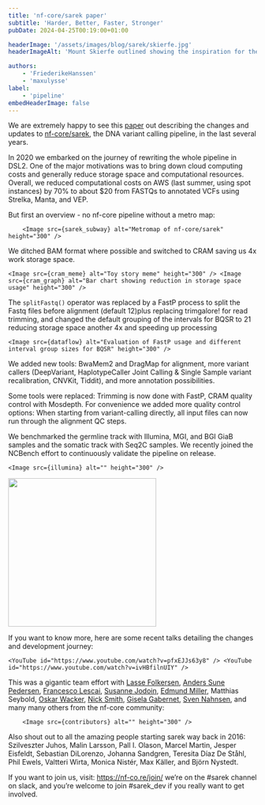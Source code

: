 ```yaml
---
title: 'nf-core/sarek paper'
subtitle: 'Harder, Better, Faster, Stronger'
pubDate: 2024-04-25T00:19:00+01:00

headerImage: '/assets/images/blog/sarek/skierfe.jpg'
headerImageAlt: 'Mount Skierfe outlined showing the inspiration for the Sarek logo'

authors:
    - 'FriederikeHanssen'
    - 'maxulysse'
label:
    - 'pipeline'
embedHeaderImage: false
---
```





We are extremely happy to see this [paper](https://academic.oup.com/nargab/article/6/2/lqae031/7658070) out describing the changes and
updates to [nf-core/sarek](https://github.com/nf-core/sarek/), the DNA variant calling pipeline, in the last several years.

In 2020 we embarked on the journey of rewriting the whole pipeline in DSL2. One of the major motivations was to bring down
cloud computing costs and generally reduce storage space and computational resources. Overall, we reduced computational
costs on AWS (last summer, using spot instances) by 70% to about $20 from FASTQs to annotated VCFs using Strelka, Manta, and VEP.

But first an overview - no nf-core pipeline without a metro map:

        <Image src={sarek_subway} alt="Metromap of nf-core/sarek" height="300" />

We ditched BAM format where possible and switched to CRAM saving us 4x work storage space.

    <Image src={cram_meme} alt="Toy story meme" height="300" /> <Image src={cram_graph} alt="Bar chart showing reduction in storage space usage" height="300" />

The `splitFastq()` operator was replaced by a FastP process to split the Fastq files before alignment (default 12)plus replacing trimgalore! for read trimming, and changed the default grouping of the intervals for BQSR to 21 reducing storage space another 4x and speeding up processing

    <Image src={dataflow} alt="Evaluation of FastP usage and different interval group sizes for BQSR" height="300" />

We added new tools: BwaMem2 and DragMap for alignment, more variant callers (DeepVariant, HaplotypeCaller Joint Calling &
Single Sample variant recalibration, CNVKit, Tiddit), and more annotation possibilities.

Some tools were replaced: Trimming is now done with FastP, CRAM quality control with Mosdepth. For convenience we added more
quality control options: When starting from variant-calling directly, all input files can now run through the alignment QC steps.

We benchmarked the germline track with Illumina, MGI, and BGI GiaB samples and the somatic track with Seq2C samples.
We recently joined the NCBench effort to continuously validate the pipeline on release.

    <Image src={illumina} alt="" height="300" />

<Image src={not_illumina} alt="" height="300" />

If you want to know more, here are some recent talks detailing the changes and development journey:

    <YouTube id="https://www.youtube.com/watch?v=pfxEJJs63y8" /> <YouTube id="https://www.youtube.com/watch?v=ivHBfilnUIY" />

This was a gigantic team effort with [Lasse Folkersen](https://github.com/lassefolkersen), [Anders Sune Pedersen](https://github.com/asp8200), [Francesco Lescai](https://github.com/lescai), [
Susanne Jodoin](https://github.com/SusiJo), [Edmund Miller](https://github.com/Edmundmiller), Matthias Seybold, [Oskar Wacker](https://github.com/WackerO),
[Nick Smith](https://github.com/nickhsmith), [Gisela Gabernet](https://github.com/ggabernet), [Sven Nahnsen](https://uni-tuebingen.de/forschung/forschungsinfrastruktur/zentrum-fuer-quantitative-biologie-qbic/team/prof-dr-sven-nahnsen/), and many many others from the nf-core community:

        <Image src={contributors} alt="" height="300" />

Also shout out to all the amazing people starting sarek way back in 2016:
Szilveszter Juhos, Malin Larsson, Pall I. Olason, Marcel Martin, Jesper Eisfeldt,
Sebastian DiLorenzo, Johanna Sandgren, Teresita Díaz De Ståhl, Phil Ewels,
Valtteri Wirta, Monica Nistér, Max Käller, and Björn Nystedt.

If you want to join us, visit: https://nf-co.re/join/ we’re on the #sarek channel on slack,
and you’re welcome to join #sarek_dev if you really want to get involved.
